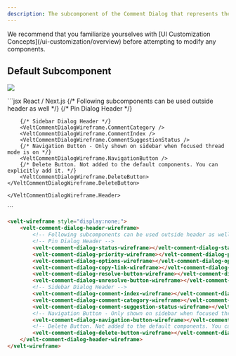 ```yaml
---
description: The subcomponent of the Comment Dialog that represents the Header.
---
```


<Note>
We recommend that you familiarize yourselves with [UI Customization Concepts](/ui-customization/overview) before attempting to modify any components.
</Note>


## Default Subcomponent

![](/images/customization/velt-comment-dialog-sub-4.png)

<RequestExample>
```jsx React / Next.js
<VeltWireframe>
    <VeltCommentDialogWireframe.Header>
        {/* Following subcomponents can be used outside header as well */}
        {/* Pin Dialog Header */}
        <VeltCommentDialogWireframe.Status />
        <VeltCommentDialogWireframe.Priority />
        <VeltCommentDialogWireframe.Options />
        <VeltCommentDialogWireframe.ResolveButton />
        <VeltCommentDialogWireframe.UnresolveButton />
        <VeltCommentDialogWireframe.CopyLink />

        {/* Sidebar Dialog Header */}
        <VeltCommentDialogWireframe.CommentCategory />
        <VeltCommentDialogWireframe.CommentIndex />
        <VeltCommentDialogWireframe.CommentSuggestionStatus />
        {/* Navigation Button - Only shown on sidebar when focused thread mode is on */}
        <VeltCommentDialogWireframe.NavigationButton />
        {/* Delete Button. Not added to the default components. You can explicitly add it. */}
        <VeltCommentDialogWireframe.DeleteButton></VeltCommentDialogWireframe.DeleteButton>

    </VeltCommentDialogWireframe.Header>
</VeltWireframe>
```


```HTML HTML
<velt-wireframe style="display:none;">
    <velt-comment-dialog-header-wireframe>
        <!-- Following subcomponents can be used outside header as well -->
        <!-- Pin Dialog Header -->
        <velt-comment-dialog-status-wireframe></velt-comment-dialog-status-wireframe>
        <velt-comment-dialog-priority-wireframe></velt-comment-dialog-priority-wireframe>
        <velt-comment-dialog-options-wireframe></velt-comment-dialog-options-wireframe>
        <velt-comment-dialog-copy-link-wireframe></velt-comment-dialog-copy-link-wireframe>
        <velt-comment-dialog-resolve-button-wireframe></velt-comment-dialog-resolve-button-wireframe>
        <velt-comment-dialog-unresolve-button-wireframe></velt-comment-dialog-unresolve-button-wireframe>
        <!-- Sidebar Dialog Header -->
        <velt-comment-dialog-comment-index-wireframe></velt-comment-dialog-comment-index-wireframe>
        <velt-comment-dialog-comment-category-wireframe></velt-comment-dialog-comment-category-wireframe>
        <velt-comment-dialog-comment-suggestion-status-wireframe></velt-comment-dialog-comment-suggestion-status-wireframe>
        <!-- Navigation Button - Only shown on sidebar when focused thread mode is on -->
        <velt-comment-dialog-navigation-button-wireframe></velt-comment-dialog-navigation-button-wireframe>
        <!-- Delete Button. Not added to the default components. You can explicitly add it. -->
        <velt-comment-dialog-delete-button-wireframe></velt-comment-dialog-delete-button-wireframe>
    </velt-comment-dialog-header-wireframe>
</velt-wireframe>
```
</RequestExample>
